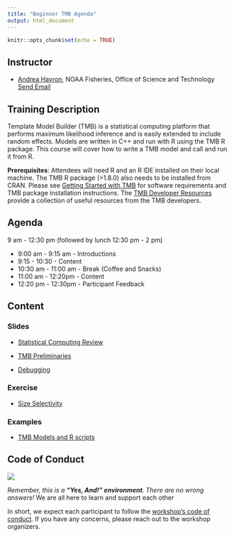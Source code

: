 ```yaml
---
title: "Beginner TMB Agenda"
output: html_document
---
```


```r
knitr::opts_chunk$set(echo = TRUE)
```

## Instructor

* [Andrea Havron](https://github.com/andrea-havron-noaa), NOAA Fisheries, Office of Science and Technology <a href = "mailto: andrea.havron@noaa.gov">Send Email</a>

## Training Description

Template Model Builder (TMB) is a statistical computing platform that performs maximum likelihood inference and is easily extended to include random effects. Models are written in C++ and run with R using the TMB R package. This course will cover how to write a TMB model and call and run it from R. 
<br>


**Prerequisites**: Attendees will need R and an R IDE installed on their local machine. The TMB R package (>1.8.0) also needs to be installed from CRAN. Please see [Getting Started with TMB](https://nsawtraining.github.io/TMBtraining/articles/00_01_Getting_Started.html) for software requirements and TMB package installation instructions. The [TMB Developer Resources](https://nsawtraining.github.io/TMBtraining/articles/00_00_TMB_Developer_Resources.html) provide a collection of useful resources from the TMB developers. 


## Agenda

9 am - 12:30 pm (followed by lunch 12:30 pm - 2 pm)

- 9:00 am - 9:15 am - Introductions
- 9:15 - 10:30 - Content
- 10:30 am - 11:00 am - Break (Coffee and Snacks)
- 11:00 am - 12:20pm - Content 
- 12:20 pm - 12:30pm - Participant Feedback

## Content
### Slides

- [Statistical Computing Review](https://nsawtraining.github.io/TMBtraining/01-beginner-tmb/00_00_Statistical_Computing_Review.html#1)

- [TMB Preliminaries](https://nsawtraining.github.io/TMBtraining/01-beginner-tmb/00_01_TMB_Preliminaries.html)

- [Debugging](https://nsawtraining.github.io/TMBtraining/01-beginner-tmb/00_02_Debugging.html)

### Exercise
- [Size Selectivity](https://nsawtraining.github.io/TMBtraining/01-beginner-tmb/exercises/codend-exercise.html)

### Examples
- [TMB Models and R scripts](https://github.com/NSAWTraining/TMBtraining/tree/main/docs/01-beginner-tmb/lecture_code)

## Code of Conduct


![](https://user-images.githubusercontent.com/75965120/193709013-78b841f6-c986-4cd8-9c82-9d42afe0a152.jpg)

*Remember, this is a **"Yes, And!" environment**. There are no wrong answers!* We are all here to learn and support each other

In short, we expect each participant to follow the [workshop's code of conduct](https://www.amstat.org/meetings/code-of-conduct). If you have any concerns, please reach out to the workshop organizers. 
